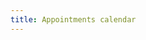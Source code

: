```yaml
---
title: Appointments calendar
---
```


<!-- Cal inline embed code begins -->
<div style="width:100%;height:100%;overflow:scroll" id="my-cal-inline"></div>
<script type="text/javascript">
(function(C, A, L) {
    let p = function(a, ar) {
        a.q.push(ar);
    };
    let d = C.document;
    C.Cal = C.Cal || function() {
        let cal = C.Cal;
        let ar = arguments;
        if (!cal.loaded) {
            cal.ns = {};
            cal.q = cal.q || [];
            d.head.appendChild(d.createElement("script")).src = A;
            cal.loaded = true;
        }
        if (ar[0] === L) {
            const api = function() {
                p(api, arguments);
            };
            const namespace = ar[1];
            api.q = api.q || [];
            typeof namespace === "string" ? (cal.ns[namespace] = api) && p(api, ar) : p(cal, ar);
            return;
        }
        p(cal, ar);
    };
})(window, "https://app.cal.com/embed/embed.js", "init");
Cal("init", {
    origin: "https://cal.com"
});

Cal("inline", {
    elementOrSelector: "#my-cal-inline",
    calLink: "max-ostapenko/public",
    layout: "month_view"
});

Cal("ui", {
    "styles": {
        "branding": {
            "brandColor": "#174EA6"
        }
    },
    "hideEventTypeDetails": false,
    "layout": "month_view"
});
</script>
<!-- Cal inline embed code ends -->
